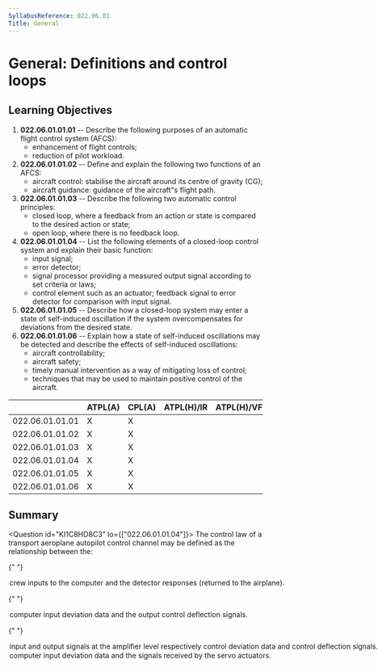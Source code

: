 ```yaml
---
SyllabusReference: 022.06.01
Title: General
---
```


# General: Definitions and control loops

## Learning Objectives

1.  **022.06.01.01.01** -- Describe the following purposes of an automatic flight
    control system (AFCS):
    - enhancement of flight controls;
    - reduction of pilot workload.
2.  **022.06.01.01.02** -- Define and explain the following two functions of an
    AFCS:
    - aircraft control: stabilise the aircraft around its centre of gravity (CG);
    - aircraft guidance: guidance of the aircraft"s flight path.
3.  **022.06.01.01.03** -- Describe the following two automatic control
    principles:
    - closed loop, where a feedback from an action or state is compared to the
      desired action or state;
    - open loop, where there is no feedback loop.
4.  **022.06.01.01.04** -- List the following elements of a closed-loop control
    system and explain their basic function:
    - input signal;
    - error detector;
    - signal processor providing a measured output signal according to set
      criteria or laws;
    - control element such as an actuator; feedback signal to error detector for
      comparison with input signal.
5.  **022.06.01.01.05** -- Describe how a closed-loop system may enter a state of
    self-induced oscillation if the system overcompensates for deviations from
    the desired state.
6.  **022.06.01.01.06** -- Explain how a state of self-induced oscillations may
    be detected and describe the effects of self-induced oscillations:
    - aircraft controllability;
    - aircraft safety;
    - timely manual intervention as a way of mitigating loss of control;
    - techniques that may be used to maintain positive control of the aircraft.

|                 | ATPL(A) | CPL(A) | ATPL(H)/IR | ATPL(H)/VFR | CPL(H) | IR  | CBIR(A) |
| --------------- | ------- | ------ | ---------- | ----------- | ------ | --- | ------- |
| 022.06.01.01.01 | X       | X      |            |             |        | X   |         |
| 022.06.01.01.02 | X       | X      |            |             |        | X   |         |
| 022.06.01.01.03 | X       | X      |            |             |        |     |         |
| 022.06.01.01.04 | X       | X      |            |             |        |     |         |
| 022.06.01.01.05 | X       | X      |            |             |        |     |         |
| 022.06.01.01.06 | X       | X      |            |             |        |     |         |

## Summary

<Question id="KI1C8HD8C3" lo={["022.06.01.01.04"]}>
  <Text variant="oneCorrect">
    The control law of a transport aeroplane autopilot control channel may be
    defined as the relationship between the:
  </Text>

{" "}

<Option>
  crew inputs to the computer and the detector responses (returned to the
  airplane).
</Option>

{" "}

<Option correct>
  computer input deviation data and the output control deflection signals.
</Option>

{" "}

<Option>
  input and output signals at the amplifier level respectively control deviation
  data and control deflection signals.
</Option>

  <Option>
    computer input deviation data and the signals received by the servo
    actuators.
  </Option>
</Question>
